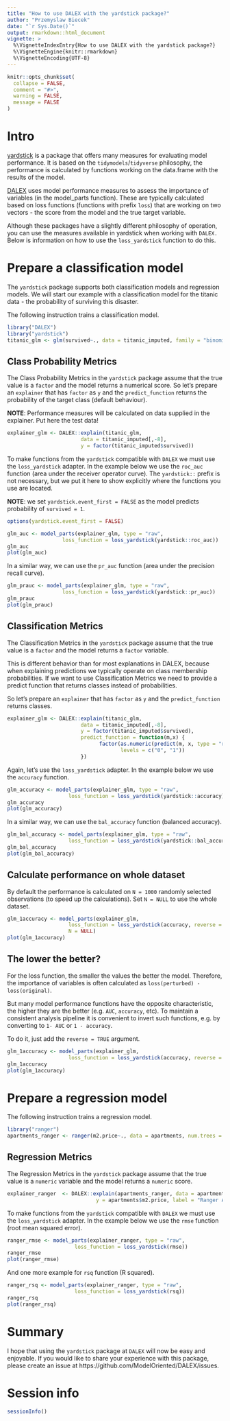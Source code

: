 ```yaml
---
title: "How to use DALEX with the yardstick package?"
author: "Przemyslaw Biecek"
date: "`r Sys.Date()`"
output: rmarkdown::html_document
vignette: >
  %\VignetteIndexEntry{How to use DALEX with the yardstick package?}
  %\VignetteEngine{knitr::rmarkdown}
  %\VignetteEncoding{UTF-8}
---
```


```r
knitr::opts_chunk$set(
  collapse = FALSE,
  comment = "#>",
  warning = FALSE,
  message = FALSE
)
```

# Intro

[yardstick](https://yardstick.tidymodels.org/reference/index.html) is a package that offers many measures for evaluating model performance. It is based on the `tidymodels`/`tidyverse` philosophy, the performance is calculated by functions working on the data.frame with the results of the model.

[DALEX](https://dalex.drwhy.ai/) uses model performance measures to assess the importance of variables (in the model_parts function). These are typically calculated based on loss functions (functions with prefix `loss`) that are working on two vectors - the score from the model and the true target variable.

Although these packages have a slightly different philosophy of operation, you can use the measures available in yardstick when working with `DALEX.` Below is information on how to use the `loss_yardstick` function to do this.


# Prepare a classification model

The `yardstick` package supports both classification models and regression models. We will start our example with a classification model for the titanic data - the probability of surviving this disaster.

The following instruction trains a classification model.

```r
library("DALEX")
library("yardstick")
titanic_glm <- glm(survived~., data = titanic_imputed, family = "binomial")
``` 

## Class Probability Metrics

The Class Probability Metrics in the `yardstick` package assume that the true value is a `factor` and the model returns a numerical score. So let's prepare an `explainer` that has `factor` as `y` and the `predict_function` returns the probability of the target class (default behaviour).

**NOTE**: Performance measures will be calculated on data supplied in the explainer. Put here the test data!

```r
explainer_glm <- DALEX::explain(titanic_glm,
                        data = titanic_imputed[,-8],
                        y = factor(titanic_imputed$survived))
```

To make functions from the `yardstick` compatible with `DALEX` we must use the `loss_yardstick` adapter.
In the example below we use the `roc_auc` function (area under the receiver operator curve). 
The `yardstick::` prefix is not necessary, but we put it here to show explicitly where the functions you use are located.

**NOTE**: we set `yardstick.event_first = FALSE` as the model predicts probability of `survived = 1`.

```r
options(yardstick.event_first = FALSE)

glm_auc <- model_parts(explainer_glm, type = "raw",
                  loss_function = loss_yardstick(yardstick::roc_auc))
glm_auc
plot(glm_auc)
```

In a similar way, we can use the `pr_auc` function (area under the precision recall curve).

```r
glm_prauc <- model_parts(explainer_glm, type = "raw",
                  loss_function = loss_yardstick(yardstick::pr_auc))
glm_prauc
plot(glm_prauc)
```


## Classification Metrics

The Classification Metrics in the `yardstick` package assume that the true value is a `factor` and the model returns a `factor` variable. 

This is different behavior than for most explanations in DALEX, because when explaining predictions we typically operate on class membership probabilities. If we want to use Classification Metrics we need to provide a predict function that returns classes instead of probabilities.

So let's prepare an `explainer` that has `factor` as `y` and the `predict_function` returns classes.

```r
explainer_glm <- DALEX::explain(titanic_glm,
                        data = titanic_imputed[,-8],
                        y = factor(titanic_imputed$survived),
                        predict_function = function(m,x) {
                              factor(as.numeric(predict(m, x, type = "response") > 0.5), 
                                     levels = c("0", "1"))
                        })
```


Again, let's use the `loss_yardstick` adapter.
In the example below we use the `accuracy` function. 

```r
glm_accuracy <- model_parts(explainer_glm, type = "raw",
                    loss_function = loss_yardstick(yardstick::accuracy))
glm_accuracy
plot(glm_accuracy)
```

In a similar way, we can use the `bal_accuracy` function (balanced accuracy).

```r
glm_bal_accuracy <- model_parts(explainer_glm, type = "raw",
                    loss_function = loss_yardstick(yardstick::bal_accuracy))
glm_bal_accuracy
plot(glm_bal_accuracy)
```


## Calculate performance on whole dataset

By default the performance is calculated on `N = 1000` randomly selected observations (to speed up the calculations).
Set `N = NULL` to use the whole dataset.


```r
glm_1accuracy <- model_parts(explainer_glm, 
                    loss_function = loss_yardstick(accuracy, reverse = TRUE),
                    N = NULL)
plot(glm_1accuracy)
```


## The lower the better?

For the loss function, the smaller the values the better the model.
Therefore, the importance of variables is often calculated as `loss(perturbed) - loss(original)`.

But many model performance functions have the opposite characteristic, the higher they are the better (e.g. `AUC`, `accuracy`, etc). To maintain a consistent analysis pipeline it is convenient to invert such functions, e.g. by converting to `1- AUC` or `1 - accuracy`.

To do it, just add the `reverse = TRUE` argument.


```r
glm_1accuracy <- model_parts(explainer_glm, 
                    loss_function = loss_yardstick(accuracy, reverse = TRUE))
glm_1accuracy
plot(glm_1accuracy)
```


# Prepare a regression model

The following instruction trains a regression model.

```r
library("ranger")
apartments_ranger <- ranger(m2.price~., data = apartments, num.trees = 50)
``` 

## Regression Metrics

The Regression Metrics in the `yardstick` package assume that the true value is a `numeric` variable and the model returns a `numeric` score. 


```r
explainer_ranger  <- DALEX::explain(apartments_ranger, data = apartments[,-1],
                             y = apartments$m2.price, label = "Ranger Apartments")
```

To make functions from the `yardstick` compatible with `DALEX` we must use the `loss_yardstick` adapter.
In the example below we use the `rmse` function (root mean squared error). 


```r
ranger_rmse <- model_parts(explainer_ranger, type = "raw",
                      loss_function = loss_yardstick(rmse))
ranger_rmse
plot(ranger_rmse)
```

And one more example for `rsq` function (R squared). 

```r
ranger_rsq <- model_parts(explainer_ranger, type = "raw",
                      loss_function = loss_yardstick(rsq))
ranger_rsq
plot(ranger_rsq)
```


# Summary

I hope that using the `yardstick` package at `DALEX` will now be easy and enjoyable.
If you would like to share your experience with this package, please create an issue at https://github.com/ModelOriented/DALEX/issues.


# Session info

```r
sessionInfo()
```
